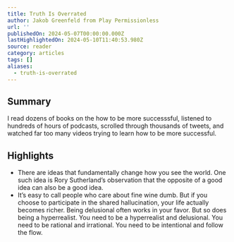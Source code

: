 ```yaml
---
title: Truth Is Overrated
author: Jakob Greenfeld from Play Permissionless
url: ''
publishedOn: 2024-05-07T00:00:00.000Z
lastHighlightedOn: 2024-05-10T11:40:53.980Z
source: reader
category: articles
tags: []
aliases:
  - truth-is-overrated
---
```

## Summary

I read dozens of books on the how to be more successsful, listened to hundreds of hours of podcasts, scrolled through thousands of tweets, and watched far too many videos trying to learn how to be more successful.

## Highlights
- There are ideas that fundamentally change how you see the world.
  One such idea is Rory Sutherland’s observation that the opposite of a good idea can also be a good idea.
- It’s easy to call people who care about fine wine dumb.
  But if you choose to participate in the shared hallucination, your life actually becomes richer.
  Being delusional often works in your favor.
  But so does being a hyperrealist.
  You need to be a hyperrealist and delusional.
  You need to be rational and irrational.
  You need to be intentional and follow the flow.
